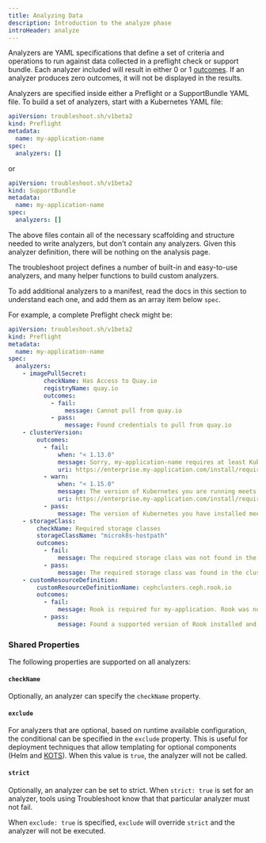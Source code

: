 ```yaml
---
title: Analyzing Data
description: Introduction to the analyze phase
introHeader: analyze
---
```


Analyzers are YAML specifications that define a set of criteria and operations to run against data collected in a preflight check or support bundle. Each analyzer included will result in either 0 or 1 [outcomes](outcomes). If an analyzer produces zero outcomes, it will not be displayed in the results.

Analyzers are specified inside either a Preflight or a SupportBundle YAML file. To build a set of analyzers, start with a Kubernetes YAML file:

```yaml
apiVersion: troubleshoot.sh/v1beta2
kind: Preflight
metadata:
  name: my-application-name
spec:
  analyzers: []
```

or

```yaml
apiVersion: troubleshoot.sh/v1beta2
kind: SupportBundle
metadata:
  name: my-application-name
spec:
  analyzers: []
```

The above files contain all of the necessary scaffolding and structure needed to write analyzers, but don't contain any analyzers. Given this analyzer definition, there will be nothing on the analysis page.

The troubleshoot project defines a number of built-in and easy-to-use analyzers, and many helper functions to build custom analyzers.

To add additional analyzers to a manifest, read the docs in this section to understand each one, and add them as an array item below `spec`.

For example, a complete Preflight check might be:

```yaml
apiVersion: troubleshoot.sh/v1beta2
kind: Preflight
metadata:
  name: my-application-name
spec:
  analyzers:
    - imagePullSecret:
          checkName: Has Access to Quay.io
          registryName: quay.io
          outcomes:
            - fail:
                message: Cannot pull from quay.io
            - pass:
                message: Found credentials to pull from quay.io
    - clusterVersion:
        outcomes:
          - fail:
              when: "< 1.13.0"
              message: Sorry, my-application-name requires at least Kubernetes 1.14.0. Please update your Kubernetes cluster before installing.
              uri: https://enterprise.my-application.com/install/requirements/kubernetes
          - warn:
              when: "< 1.15.0"
              message: The version of Kubernetes you are running meets the minimum requirements to run my-application-name. It's recommended to run Kubernetes 1.15.0 or later.
              uri: https://enterprise.my-application.com/install/requirements/kubernetes
          - pass:
              message: The version of Kubernetes you have installed meets the required and recommended versions.
    - storageClass:
        checkName: Required storage classes
        storageClassName: "microk8s-hostpath"
        outcomes:
          - fail:
              message: The required storage class was not found in the cluster.
          - pass:
              message: The required storage class was found in the cluster.
    - customResourceDefinition:
        customResourceDefinitionName: cephclusters.ceph.rook.io
        outcomes:
          - fail:
              message: Rook is required for my-application. Rook was not found in the cluster.
          - pass:
              message: Found a supported version of Rook installed and running in the cluster.
```

### Shared Properties

The following properties are supported on all analyzers:

#### `checkName`

Optionally, an analyzer can specify the `checkName` property.

#### `exclude`

For analyzers that are optional, based on runtime available configuration, the conditional can be specified in the `exclude` property.
This is useful for deployment techniques that allow templating for optional components (Helm and [KOTS](https://kots.io/vendor/packaging/template-functions/)).
When this value is `true`, the analyzer will not be called.

#### `strict`

Optionally, an analyzer can be set to strict. When `strict: true` is set for an analyzer, tools using Troubleshoot know that that particular analyzer must not fail.

When `exclude: true` is specified, `exclude` will override `strict` and the analyzer will not be executed.
